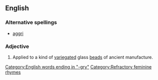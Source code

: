 ==English==

===Alternative spellings===
*[[aggri]]

===Adjective===
{{en-adj|-}}


#Applied to a kind of [[variegated]] glass [[bead]]s of ancient manufacture.

[[Category:English words ending in "-gry"]]
[[Category:Refractory feminine rhymes]]
